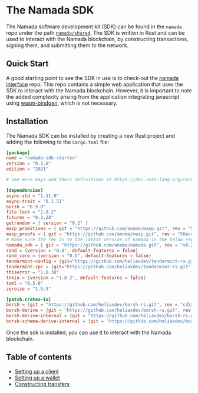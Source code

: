 
# The Namada SDK

The Namada software development kit (SDK) can be found in the `namada` repo under the path [`namada/shared`](https://github.com/anoma/namada/tree/main/shared). The SDK is written in Rust and can be used to interact with the Namada blockchain, by constructing transactions, signing them, and submitting them to the network.

## Quick Start

A good starting point to see the SDK in use is to check-out the [namada interface](https://github.com/anoma/namada-interface/tree/main/packages/shared/lib/src/sdk) repo. This repo contains a simple web application that uses the SDK to interact with the Namada blockchain. However, it is important to note the added complexity arising from the application integrating javascript using [wasm-bindgen](https://rustwasm.github.io/docs/wasm-bindgen/), which is not necessary.

## Installation

The Namada SDK can be installed by creating a new Rust project and adding the following to the `Cargo.toml` file:


<Expandable>

```toml
[package]
name = "namada-sdk-starter"
version = "0.1.0"
edition = "2021"

# See more keys and their definitions at https://doc.rust-lang.org/cargo/reference/manifest.html

[dependencies]
async-std = "1.11.0"
async-trait = "0.1.51"
borsh = "0.9.0"
file-lock = "2.0.2"
futures = "0.3.28"
getrandom = { version = "0.2" }
masp_primitives = { git = "https://github.com/anoma/masp.git", rev = "50acc5028fbcd52a05970fe7991c7850ab04358e" }
masp_proofs = { git = "https://github.com/anoma/masp.git", rev = "50acc5028fbcd52a05970fe7991c7850ab04358e", features = ["download-params"]}
# Make sure the rev is to the latest version of namada in the below repo
namada_sdk = { git = "https://github.com/anoma/namada.git", rev = "v0.24.0", default-features = false, features = ["abciplus", "namada-sdk", "std"] }
rand = {version = "0.8", default-features = false}
rand_core = {version = "0.6", default-features = false}
tendermint-config = {git="https://github.com/heliaxdev/tendermint-rs.git", rev="b7d1e5afc6f2ccb3fd1545c2174bab1cc48d7fa7"}
tendermint-rpc = {git="https://github.com/heliaxdev/tendermint-rs.git", rev="b7d1e5afc6f2ccb3fd1545c2174bab1cc48d7fa7", features = ["http-client"]}
thiserror = "1.0.38"
tokio = {version = "1.8.2", default-features = false}
toml = "0.5.8"
zeroize = "1.5.5"

[patch.crates-io]
borsh = {git = "https://github.com/heliaxdev/borsh-rs.git", rev = "cd5223e5103c4f139e0c54cf8259b7ec5ec4073a"}
borsh-derive = {git = "https://github.com/heliaxdev/borsh-rs.git", rev = "cd5223e5103c4f139e0c54cf8259b7ec5ec4073a"}
borsh-derive-internal = {git = "https://github.com/heliaxdev/borsh-rs.git", rev = "cd5223e5103c4f139e0c54cf8259b7ec5ec4073a"}
borsh-schema-derive-internal = {git = "https://github.com/heliaxdev/borsh-rs.git", rev = "cd5223e5103c4f139e0c54cf8259b7ec5ec4073a"}

```

</Expandable>


Once the sdk is installed, you can use it to interact with the Namada blockchain.

## Table of contents

- [Setting up a client](./sdk/setting-up-a-client.mdx)
- [Setting up a wallet](./sdk/setting-up-a-wallet.mdx)
- [Constructing transfers](./sdk/constructing-transfers.mdx)
